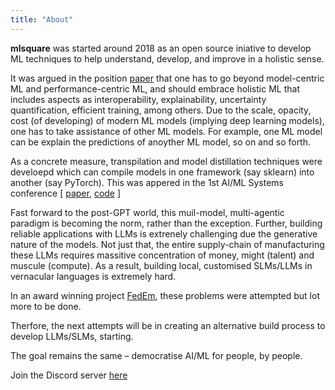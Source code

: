 ```yaml
---
title: "About"
---
```


**mlsquare**  was started around 2018 as an open source iniative to develop ML techniques to help understand, develop, and improve in a holistic sense. 

It was argued in the position [paper]( a position paper available on arxiv [here](https://arxiv.org/abs/2001.00818) ) that one has to go beyond model-centric ML and performance-centric ML, and should embrace holistic ML that includes aspects as interoperability, explainability, uncertainty quantification, efficient training, among others. Due to the scale, opacity, cost (of developing) of modern ML models (implying deep learning models), one has to take assistance of other ML models. For example, one ML model can be explain the predictions of anoyther ML model, so on and so forth.  

As a concrete measure, transpilation and model distillation techniques were develoepd which can compile models in one framework (say sklearn) into another (say PyTorch). This was appered in the 1st AI/ML Systems conference [ [paper](https://dl.acm.org/doi/10.1145/3486001.3486243), [code](https://github.com/mlsquare/mlsquare) ]

Fast forward to the post-GPT world, this muil-model, multi-agentic paradigm is becoming the norm, rather than the exception. Further, building reliable applications with LLMs is extrenely challenging due the generative nature of the models. Not just that, the entire supply-chain of manufacturing these LLMs requires massitive concentration of money, might (talent) and muscule (compute).  As a result, building local, customised SLMs/LLMs in vernacular languages is extremely hard.

In an award winning project [FedEm](https://github.com/mlsquare/fedem), these problems were attempted but lot more to be done.

Therfore, the next attempts will be in creating an alternative build process to develop LLMs/SLMs, starting. 

The goal remains the same -- democratise AI/ML for people, by people.

Join the Discord server [here](https://discord.gg/XFMsCAkR)